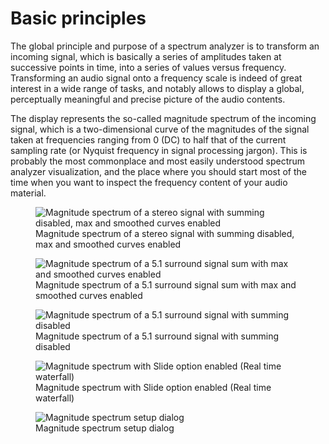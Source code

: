 # Basic principles {#sec-spectrum-analyzer-basic-principles}
The global principle and purpose of a spectrum analyzer is to transform an incoming signal, which is basically a series of amplitudes taken at successive points in time, into a series of values versus frequency. Transforming an audio signal onto a frequency scale is indeed of great interest in a wide range of tasks, and notably allows to display a global, perceptually meaningful and precise picture of the audio contents.

The display represents the so-called magnitude spectrum of the incoming signal, which is a two-dimensional curve of the magnitudes of the signal taken at frequencies ranging from 0 (DC) to half that of the current sampling rate (or Nyquist frequency in signal processing jargon). This is probably the most commonplace and most easily understood spectrum analyzer visualization, and the place where you should start most of the time when you want to inspect the frequency content of your audio material.

![Magnitude spectrum of a stereo signal with summing disabled, max and smoothed curves enabled](https://media.githubusercontent.com/media/FLUX-SE/doc_images/main/Analyzer/Spectrum/Stereo.png)

![Magnitude spectrum of a 5.1 surround signal sum with max and smoothed curves enabled](https://media.githubusercontent.com/media/FLUX-SE/doc_images/main/Analyzer/Spectrum/Sum.png)

![Magnitude spectrum of a 5.1 surround signal with summing disabled](https://media.githubusercontent.com/media/FLUX-SE/doc_images/main/Analyzer/Spectrum/51.png)

![Magnitude spectrum with Slide option enabled (Real time waterfall)](https://media.githubusercontent.com/media/FLUX-SE/doc_images/main/Analyzer/Spectrum/Slide.png)

![Magnitude spectrum setup dialog](https://media.githubusercontent.com/media/FLUX-SE/doc_images/main/Analyzer/Spectrum/Setup.png)
